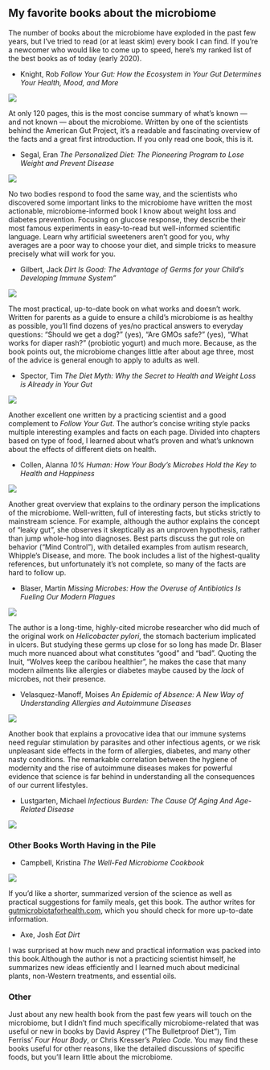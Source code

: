 ## My favorite books about the microbiome {#favoriteBooks}

The number of books about the microbiome have exploded in the past few years, but I've tried to read (or at least skim) every book I can find. If you're a newcomer who would like to come up to speed, here's my ranked list of the best books as of today (early 2020).

* Knight, Rob *Follow Your Gut: How the Ecosystem in Your Gut Determines Your Health, Mood, and More*

![](assets/books/knight-book.jpeg)

At only 120 pages, this is the most concise summary of what’s known — and not known — about the microbiome. Written by one of the scientists behind the American Gut Project, it’s a readable and fascinating overview of the facts and a great first introduction. If you only read one book, this is it.


* Segal, Eran *The Personalized Diet: The Pioneering Program to Lose Weight and Prevent Disease*

![](assets/books/segal-book.jpeg)

No two bodies respond to food the same way, and the scientists who discovered some important links to the microbiome have written the most actionable, microbiome-informed book I know about weight loss and diabetes prevention. Focusing on glucose response, they describe their most famous experiments in easy-to-read but well-informed scientific language. Learn why artificial sweeteners aren’t good for you, why averages are a poor way to choose your diet, and simple tricks to measure precisely what will work for you.




* Gilbert, Jack *Dirt Is Good: The Advantage of Germs for your Child's Developing Immune System"*

![](assets/books/gilbert-book.jpeg)

The most practical, up-to-date book on what works and doesn’t work. Written for parents as a guide to ensure a child’s microbiome is as healthy as possible, you’ll find dozens of yes/no practical answers to everyday questions: “Should we get a dog?” (yes), “Are GMOs safe?” (yes), “What works for diaper rash?” (probiotic yogurt) and much more. Because, as the book points out, the microbiome changes little after about age three, most of the advice is general enough to apply to adults as well.


* Spector, Tim *The Diet Myth: Why the Secret to Health and Weight Loss is Already in Your Gut*

![](assets/books/spector-book.jpeg)


Another excellent one written by a practicing scientist and a good complement to *Follow Your Gut*. The author's concise writing style packs multiple interesting examples and facts on each page. Divided into chapters based on type of food, I learned about what's proven and what's unknown about the effects of different diets on health.

* Collen, Alanna *10% Human: How Your Body's Microbes Hold the Key to Health and Happiness*

![](assets/books/collen-book.jpeg)

Another great overview that explains to the ordinary person the implications of the microbiome. Well-written, full of interesting facts, but sticks strictly to mainstream science. For example, although the author explains the concept of "leaky gut", she observes it skeptically as an unproven hypothesis, rather than jump whole-hog into diagnoses. Best parts discuss the gut role on behavior ("Mind Control"), with detailed examples from autism research, Whipple's Disease, and more. The book includes a list of the highest-quality references, but unfortunately it's not complete, so many of the facts are hard to follow up.

* Blaser, Martin *Missing Microbes: How the Overuse of Antibiotics Is Fueling Our Modern Plagues*

![](assets/books/blaser-book.jpeg)

The author is a long-time, highly-cited microbe researcher who did much of the original work on _Helicobacter pylori_, the stomach bacterium implicated in ulcers. But studying these germs up close for so long has made Dr. Blaser much more nuanced about what constitutes "good" and "bad". Quoting the Inuit, "Wolves keep the caribou healthier", he makes the case that many modern ailments like allergies or diabetes maybe caused by the _lack_ of microbes, not their presence.


* Velasquez-Manoff, Moises *An Epidemic of Absence: A New Way of Understanding Allergies and Autoimmune Diseases*

![](assets/books/absence-book.jpeg)



Another book that explains a provocative idea that our immune systems need regular stimulation by parasites and other infectious agents, or we risk unpleasant side effects in the form of allergies, diabetes, and many other nasty conditions. The remarkable correlation between the hygiene of modernity and the rise of autoimmune diseases makes for powerful evidence that science is far behind in understanding all the consequences of our current lifestyles.


* Lustgarten, Michael *Infectious Burden: The Cause Of Aging And Age-Related Disease*

![](assets/books/lustgarten-book.jpeg)

### Other Books Worth Having in the Pile

* Campbell, Kristina *The Well-Fed Microbiome Cookbook*

![](assets/books/campbell-book.jpeg)


If you'd like a shorter, summarized version of the science as well as practical suggestions for family meals, get this book. The author writes for [gutmicrobiotaforhealth.com](http://gutmicrobiotaforhealth.com), which you should check for more up-to-date information.

* Axe, Josh *Eat Dirt*

I was surprised at how much new and practical information was packed into this book.Although the author is not a practicing scientist himself, he summarizes new ideas efficiently and I learned much about medicinal plants, non-Western treatments, and  essential oils.


### Other

Just about any new health book from the past few years will touch on the microbiome, but I didn’t find much specifically microbiome-related that was useful or new in books by David Asprey (“The Bulletproof Diet”), Tim Ferriss’ *Four Hour Body*, or Chris Kresser’s *Paleo Code*. You may find these books useful for other reasons, like the detailed discussions of specific foods, but you’ll learn little about the microbiome.


